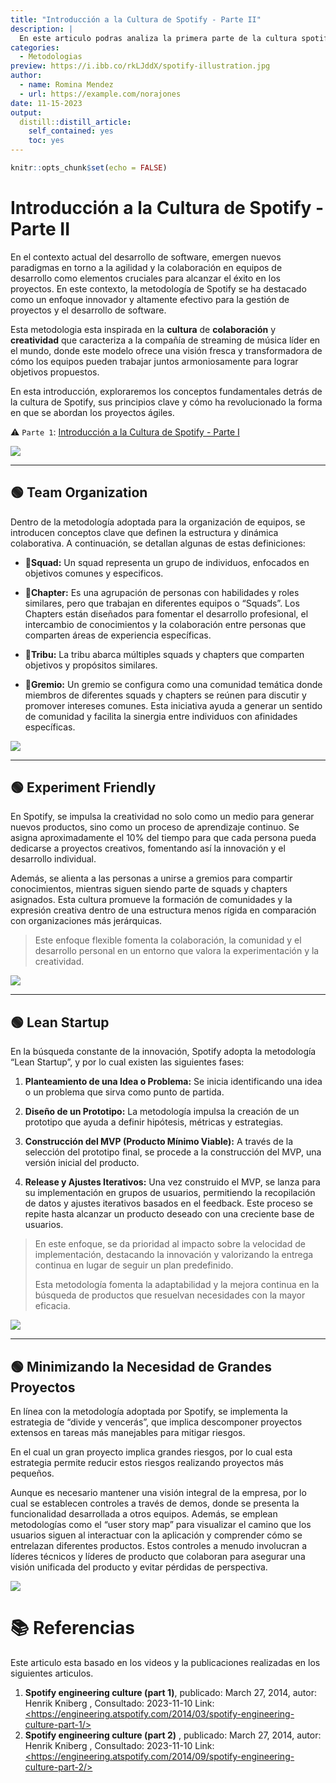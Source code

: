```yaml
---
title: "Introducción a la Cultura de Spotify - Parte II"
description: |
  En este articulo podras analiza la primera parte de la cultura spotify y cuales son las mejores practicas y metodologías.
categories:
  - Metodologias
preview: https://i.ibb.co/rkLJddX/spotify-illustration.jpg
author:
  - name: Romina Mendez
  - url: https://example.com/norajones
date: 11-15-2023
output:
  distill::distill_article:
    self_contained: yes
    toc: yes
---
```


```r
knitr::opts_chunk$set(echo = FALSE)
```

# Introducción a la Cultura de Spotify - Parte II

En el contexto actual del desarrollo de software, emergen nuevos paradigmas en torno a la agilidad y la colaboración en equipos de desarrollo como elementos cruciales para alcanzar el éxito en los proyectos. En este contexto, la metodología de Spotify se ha destacado como un enfoque innovador y altamente efectivo para la gestión de proyectos y el desarrollo de software.

Esta metodologia esta inspirada en la **cultura** de **colaboración** y **creatividad** que caracteriza a la compañía de streaming de música líder en el mundo, donde este modelo ofrece una visión fresca y transformadora de cómo los equipos pueden trabajar juntos armoniosamente para lograr objetivos propuestos.

En esta introducción, exploraremos los conceptos fundamentales detrás de la cultura de Spotify, sus principios clave y cómo ha revolucionado la forma en que se abordan los proyectos ágiles.

⚠️ `Parte 1`: [Introducción a la Cultura de Spotify - Parte I](https://r0mymendez.github.io/romymendezblog/posts/2023-11-13-spotify-methodology/)

![](Spotify-2.png)

------------------------------------------------------------------------

## 🟢 Team Organization

Dentro de la metodología adoptada para la organización de equipos, se introducen conceptos clave que definen la estructura y dinámica colaborativa. A continuación, se detallan algunas de estas definiciones:

-   📗**Squad:** Un squad representa un grupo de individuos, enfocados en objetivos comunes y especificos.

<!-- -->

-   📗**Chapter:** Es una agrupación de personas con habilidades y roles similares, pero que trabajan en diferentes equipos o "Squads". Los Chapters están diseñados para fomentar el desarrollo profesional, el intercambio de conocimientos y la colaboración entre personas que comparten áreas de experiencia específicas.

<!-- -->

-   📗**Tribu:** La tribu abarca múltiples squads y chapters que comparten objetivos y propósitos similares.

<!-- -->

-   📗**Gremio:** Un gremio se configura como una comunidad temática donde miembros de diferentes squads y chapters se reúnen para discutir y promover intereses comunes. Esta iniciativa ayuda a generar un sentido de comunidad y facilita la sinergia entre individuos con afinidades específicas.

![](Spotify-2-1.png)

------------------------------------------------------------------------

## 🟢 Experiment Friendly

En Spotify, se impulsa la creatividad no solo como un medio para generar nuevos productos, sino como un proceso de aprendizaje continuo. Se asigna aproximadamente el 10% del tiempo para que cada persona pueda dedicarse a proyectos creativos, fomentando así la innovación y el desarrollo individual.

Además, se alienta a las personas a unirse a gremios para compartir conocimientos, mientras siguen siendo parte de squads y chapters asignados. Esta cultura promueve la formación de comunidades y la expresión creativa dentro de una estructura menos rígida en comparación con organizaciones más jerárquicas.

> Este enfoque flexible fomenta la colaboración, la comunidad y el desarrollo personal en un entorno que valora la experimentación y la creatividad.

![](Spotify-2-2.png)

------------------------------------------------------------------------

## 🟢 Lean Startup

En la búsqueda constante de la innovación, Spotify adopta la metodología "Lean Startup", y por lo cual existen las siguientes fases:

1.  **Planteamiento de una Idea o Problema:** Se inicia identificando una idea o un problema que sirva como punto de partida.

2.  **Diseño de un Prototipo:** La metodología impulsa la creación de un prototipo que ayuda a definir hipótesis, métricas y estrategias.

3.  **Construcción del MVP (Producto Mínimo Viable):** A través de la selección del prototipo final, se procede a la construcción del MVP, una versión inicial del producto.

4.  **Release y Ajustes Iterativos:** Una vez construido el MVP, se lanza para su implementación en grupos de usuarios, permitiendo la recopilación de datos y ajustes iterativos basados en el feedback. Este proceso se repite hasta alcanzar un producto deseado con una creciente base de usuarios.

> En este enfoque, se da prioridad al impacto sobre la velocidad de implementación, destacando la innovación y valorizando la entrega continua en lugar de seguir un plan predefinido.
>
> Esta metodología fomenta la adaptabilidad y la mejora continua en la búsqueda de productos que resuelvan necesidades con la mayor eficacia.

![](Spotify-2-3.png)

------------------------------------------------------------------------

## 🟢 **Minimizando la Necesidad de Grandes Proyectos**

En línea con la metodología adoptada por Spotify, se implementa la estrategia de "divide y vencerás", que implica descomponer proyectos extensos en tareas más manejables para mitigar riesgos.

En el cual un gran proyecto implica grandes riesgos, por lo cual esta estrategia permite reducir estos riesgos realizando proyectos más pequeños.

Aunque es necesario mantener una visión integral de la empresa, por lo cual se establecen controles a través de demos, donde se presenta la funcionalidad desarrollada a otros equipos. Además, se emplean metodologías como el "user story map" para visualizar el camino que los usuarios siguen al interactuar con la aplicación y comprender cómo se entrelazan diferentes productos. Estos controles a menudo involucran a líderes técnicos y líderes de producto que colaboran para asegurar una visión unificada del producto y evitar pérdidas de perspectiva.

![](Spotify-2-4.png)

# 📚 Referencias

Este articulo esta basado en los videos y la publicaciones realizadas en los siguientes articulos.

1.  **Spotify engineering culture (part 1)**, publicado: March 27, 2014, autor: Henrik Kniberg , Consultado: 2023-11-10 Link: [\<https://engineering.atspotify.com/2014/03/spotify-engineering-culture-part-1/\>](https://engineering.atspotify.com/2014/03/spotify-engineering-culture-part-1/){.uri}
2.  **Spotify engineering culture (part 2)** , publicado: March 27, 2014, autor: Henrik Kniberg , Consultado: 2023-11-10 Link: [\<https://engineering.atspotify.com/2014/09/spotify-engineering-culture-part-2/\>](https://engineering.atspotify.com/2014/09/spotify-engineering-culture-part-2/){.uri}

